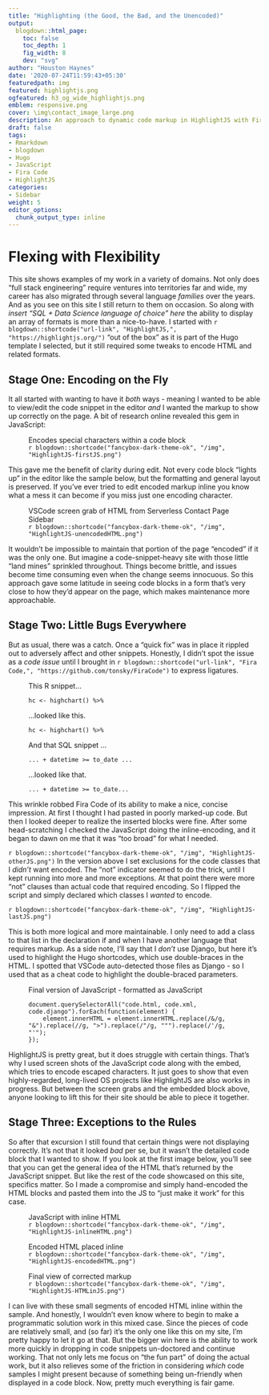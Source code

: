 ```yaml
---
title: "Highlighting (the Good, the Bad, and the Unencoded)"
output:
  blogdown::html_page:
    toc: false
    toc_depth: 1
    fig_width: 8
    dev: "svg"
author: "Houston Haynes"
date: '2020-07-24T11:59:43+05:30'
featuredpath: img
featured: highlightjs.png
ogfeatured: h3_og_wide_highlightjs.png
emblem: responsive.png
cover: \img\contact_image_large.png
description: An approach to dynamic code markup in HighlightJS with Fira Code ligatures for extra flair
draft: false
tags:
- Rmarkdown
- blogdown
- Hugo
- JavaScript
- Fira Code
- HighlightJS
categories: 
- Sidebar
weight: 5
editor_options: 
  chunk_output_type: inline
---
```


# Flexing with Flexibility

This site shows examples of my work in a variety of domains. Not only does "full stack engineering" require ventures into territories far and wide, my career has also migrated through several language *families* over the years. And as you see on this site I still return to them on occasion. So along with *insert "SQL + Data Science language of choice" here* the ability to display an array of formats is more than a nice-to-have. I started with `r blogdown::shortcode("url-link", "HighlightJS,", "https://highlightjs.org/")` "out of the box" as it is part of the Hugo template I selected, but it still required some tweaks to encode HTML and related formats. 

## Stage One: Encoding on the Fly

It all started with wanting to have it *both* ways - meaning I wanted to be able to view/edit the code snippet in the editor *and* I wanted the markup to show up correctly on the page. A bit of research online revealed this gem in JavaScript:

<figure><figcaption class="caption">Encodes special characters within a code block</figcaption>
`r blogdown::shortcode("fancybox-dark-theme-ok", "/img", "HighlightJS-firstJS.png")`
</figure>
This gave me the benefit of clarity during edit. Not every code block "lights up" in the editor like the sample below, but the formatting and general layout is preserved. If you've ever tried to edit encoded markup inline you know what a mess it can become if you miss just one encoding character. 
<figure><figcaption class="caption">VSCode screen grab of HTML from Serverless Contact Page Sidebar</figcaption>
`r blogdown::shortcode("fancybox-dark-theme-ok", "/img", "HighlightJS-unencodedHTML.png")`
</figure>
It wouldn't be impossible to maintain that portion of the page "encoded" if it was the only one. But imagine a code-snippet-heavy site with those little "land mines" sprinkled throughout. Things become brittle, and issues become time consuming even when the change seems innocuous. So this approach gave some latitude in seeing code blocks in a form that's very close to how they'd appear on the page, which makes maintenance more approachable.

## Stage Two: Little Bugs Everywhere

But as usual, there was a catch. Once a "quick fix" was in place it rippled out to adversely affect and other snippets. Honestly, I didn't spot the issue as a *code issue* until I brought in `r blogdown::shortcode("url-link", "Fira Code,", "https://github.com/tonsky/FiraCode")` to express ligatures. 

<div class="row">
<div class="col-md-6">
<figure><figcaption class="caption">This R snippet...</figcaption>
<pre><code class="r">hc <- highchart() %>%</code></pre>
</figure>
</div>
<div class="col-md-6">
<figure><figcaption class="caption">...looked like this.</figcaption>
<pre><code class="html">hc &lt;- highchart() %&gt;%</code></pre>
</figure>
</div>
<div class="col-md-6">
<figure><figcaption class="caption">And that SQL snippet ...</figcaption>
<pre><code class="sql">... + datetime >= to_date ...</code></pre>
</figure>
</div>
<div class="col-md-6">
<figure><figcaption class="caption">...looked like that.</figcaption>
<pre><code class="html">... + datetime &gt;= to_date...</code></pre>
</figure>
</div>
</div>

This wrinkle robbed Fira Code of its ability to make a nice, concise impression. At first I thought I had pasted in poorly marked-up code. But then I looked deeper to realize the inserted blocks were fine. After some head-scratching I checked the JavaScript doing the inline-encoding, and it began to dawn on me that it was "too broad" for what I needed.

`r blogdown::shortcode("fancybox-dark-theme-ok", "/img", "HighlightJS-otherJS.png")`
In the version above I set exclusions for the code classes that I *didn't* want encoded. The "not" indicator seemed to do the trick, until I kept running into more and more exceptions. At that point there were more "not" clauses than actual code that required encoding. So I flipped the script and simply declared which classes I *wanted* to encode.

`r blogdown::shortcode("fancybox-dark-theme-ok", "/img", "HighlightJS-lastJS.png")`

This is both more logical and more maintainable. I only need to add a class to that list in the declaration if and when I have another language that requires markup. As a side note, I'll say that I *don't* use Django, but here it's used to highlight the Hugo shortcodes, which use double-braces in the HTML. I spotted that VSCode auto-detected those files as Django - so I used that as a cheat code to highlight the double-braced parameters.

<figure><figcaption class="caption">Final version of JavaScript - formatted as JavaScript</figcaption>
<pre><code class="javascript">document.querySelectorAll("code.html, code.xml, code.django").forEach(function(element) {
    element.innerHTML = element.innerHTML.replace(/&/g, "&amp;").replace(/</g, "&lt;").replace(/>/g, "&gt;").replace(/"/g, "&quot;").replace(/'/g, "&#039;");
});</code></pre>
</figure>

HighlightJS is pretty great, but it does struggle with certain things. That's why I used screen shots of the JavaScript code along with the embed, which tries to encode escaped characters. It just goes to show that even highly-regarded, long-lived OS projects like HighlightJS are also works in progress. But between the screen grabs and the embedded block above, anyone looking to lift this for their site should be able to piece it together.

## Stage Three: Exceptions to the Rules
So after that excursion I still found that certain things were not displaying correctly. It's not that it looked *bad* per se, but it wasn't the detailed code block that I wanted to show. If you look at the first image below, you'll see that you can get the general idea of the HTML that's returned by the JavaScript snippet. But like the rest of the code showcased on this site, specifics matter. So I made a compromise and simply hand-encoded the HTML blocks and pasted them into the JS to "just make it work" for this case.

<div class="row">
<div class="col-md-4">
<figure><figcaption class="caption">JavaScript with inline HTML</figcaption>
`r blogdown::shortcode("fancybox-dark-theme-ok", "/img", "HighlightJS-inlineHTML.png")`
</figure>
</div>
<div class="col-md-4">
<figure><figcaption class="caption">Encoded HTML placed inline</figcaption>
`r blogdown::shortcode("fancybox-dark-theme-ok", "/img", "HighlightJS-encodedHTML.png")`
</figure>
</div>
<div class="col-md-4">
<figure><figcaption class="caption">Final view of corrected markup</figcaption>
`r blogdown::shortcode("fancybox-dark-theme-ok", "/img", "HighlightJS-HTMLinJS.png")`
</figure>
</div>
</div>
I can live with these small segments of encoded HTML inline within the sample. And honestly, I wouldn't even know where to begin to make a programmatic solution work in this mixed case. Since the pieces of code are relatively small, and (so far) it's the only one like this on my site, I'm pretty happy to let it go at that. But the bigger win here is the ability to work more quickly in dropping in code snippets un-doctored and continue working. That not only lets me focus on "the fun part" of doing the actual work, but it also relieves some of the friction in considering *which* code samples I might present because of something being un-friendly when displayed in a code block. Now, pretty much everything is fair game.
